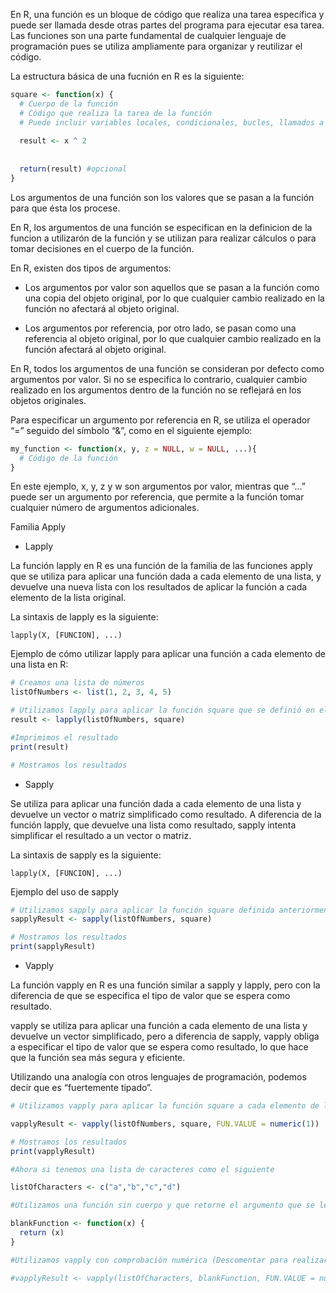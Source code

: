 En R, una función es un bloque de código que realiza una tarea específica y puede ser llamada desde otras partes del programa para ejecutar esa tarea. 
Las funciones son una parte fundamental de cualquier lenguaje de programación pues se utiliza ampliamente para organizar y reutilizar el código.

La estructura básica de una fucnión en R es la siguiente:

```{r}
square <- function(x) {
  # Cuerpo de la función
  # Código que realiza la tarea de la función
  # Puede incluir variables locales, condicionales, bucles, llamados a otras funciones, etc.
  
  result <- x ^ 2
  
  
  return(result) #opcional
}
```

Los argumentos de una función son los valores que se pasan a la función para que ésta los procese. 

En R, los argumentos de una función se especifican en la definicion de la funcion a utilizarón de la función y se utilizan para realizar cálculos o para tomar decisiones en el cuerpo de la función.

En R, existen dos tipos de argumentos: 

- Los argumentos por valor son aquellos que se pasan a la función como una copia del objeto original, por lo que cualquier cambio realizado en la función no afectará al objeto original. 

- Los argumentos por referencia, por otro lado, se pasan como una referencia al objeto original, por lo que cualquier cambio realizado en la función afectará al objeto original.

En R, todos los argumentos de una función se consideran por defecto como argumentos por valor. Si no se especifica lo contrario, cualquier cambio realizado en los argumentos dentro de la función no se reflejará en los objetos originales. 

Para especificar un argumento por referencia en R, se utiliza el operador "=" seguido del símbolo "&", como en el siguiente ejemplo:

```{r}
my_function <- function(x, y, z = NULL, w = NULL, ...){
  # Código de la función
}
```

En este ejemplo, x, y, z y w son argumentos por valor, mientras que "..." puede ser un argumento por referencia, que permite a la función tomar cualquier número de argumentos adicionales.


Familia Apply

- Lapply

La función lapply en R es una función de la familia de las funciones apply que se utiliza para aplicar una función dada a cada elemento de una lista, y devuelve una nueva lista con los resultados de aplicar la función a cada elemento de la lista original.

La sintaxis de lapply es la siguiente:

```
lapply(X, [FUNCION], ...)
```

Ejemplo de cómo utilizar lapply para aplicar una función a cada elemento de una lista en R:

```{r}
# Creamos una lista de números
listOfNumbers <- list(1, 2, 3, 4, 5)

# Utilizamos lapply para aplicar la función square que se definió en el apartado de funciones a cada elemento de listOfNumbers
result <- lapply(listOfNumbers, square)

#Imprimimos el resultado
print(result)

# Mostramos los resultados
```
- Sapply

Se utiliza para aplicar una función dada a cada elemento de una lista y devuelve un vector o matriz simplificado como resultado. A diferencia de la función lapply, que devuelve una lista como resultado, sapply intenta simplificar el resultado a un vector o matriz.

La sintaxis de sapply es la siguiente:

```
lapply(X, [FUNCION], ...)
```

Ejemplo del uso de sapply

```{r}

# Utilizamos sapply para aplicar la función square definida anteriormente a cada elemento de listOfNumbers
sapplyResult <- sapply(listOfNumbers, square)

# Mostramos los resultados
print(sapplyResult)

```

- Vapply

La función vapply en R es una función similar a sapply y lapply, pero con la diferencia de que se especifica el tipo de valor que se espera como resultado. 

vapply se utiliza para aplicar una función a cada elemento de una lista y devuelve un vector simplificado, pero a diferencia de sapply, vapply obliga a especificar el tipo de valor que se espera como resultado, lo que hace que la función sea más segura y eficiente.

Utilizando una analogía con otros lenguajes de programación, podemos decir que es "fuertemente tipado".

```{r}
# Utilizamos vapply para aplicar la función square a cada elemento de la lista de números que hemos estado utilizando para los ejemplos.

vapplyResult <- vapply(listOfNumbers, square, FUN.VALUE = numeric(1))

# Mostramos los resultados
print(vapplyResult)

#Ahora si tenemos una lista de caracteres como el siguiente

listOfCharacters <- c("a","b","c","d")

#Utilizamos una función sin cuerpo y que retorne el argumento que se le paso

blankFunction <- function(x) {
  return (x)
}

#Utilizamos vapply con comprobación numérica (Descomentar para realizar la prueba puesto que al ejecutar la función vapply, dará error)

#vapplyResult <- vapply(listOfCharacters, blankFunction, FUN.VALUE = numeric(1))

```
